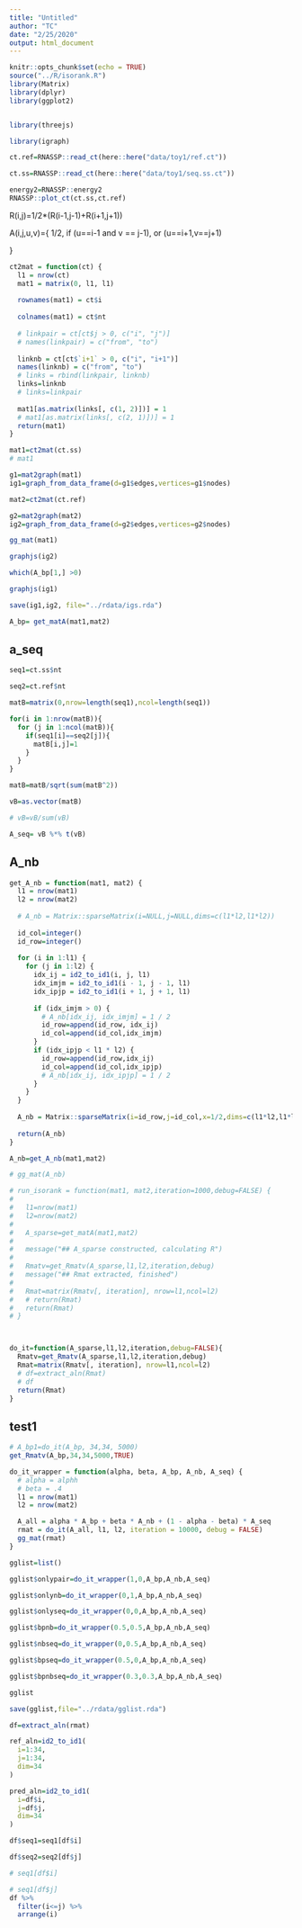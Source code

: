 ```yaml
---
title: "Untitled"
author: "TC"
date: "2/25/2020"
output: html_document
---
```


```r
knitr::opts_chunk$set(echo = TRUE)
source("../R/isorank.R")
library(Matrix)
library(dplyr)
library(ggplot2)


library(threejs)

library(igraph)

```


```r
ct.ref=RNASSP::read_ct(here::here("data/toy1/ref.ct"))

ct.ss=RNASSP::read_ct(here::here("data/toy1/seq.ss.ct"))
```

```r
energy2=RNASSP::energy2
RNASSP::plot_ct(ct.ss,ct.ref)
```


R(i,j)=1/2*(R(i-1,j-1)+R(i+1,j+1))

A(i,j,u,v)={
   1/2, if (u==i-1 and v == j-1), or (u==i+1,v==j+1)

}




```r

ct2mat = function(ct) {
  l1 = nrow(ct)
  mat1 = matrix(0, l1, l1)
  
  rownames(mat1) = ct$i
  
  colnames(mat1) = ct$nt
  
  # linkpair = ct[ct$j > 0, c("i", "j")]
  # names(linkpair) = c("from", "to")
  
  linknb = ct[ct$`i+1` > 0, c("i", "i+1")]
  names(linknb) = c("from", "to")
  # links = rbind(linkpair, linknb)
  links=linknb
  # links=linkpair
  
  mat1[as.matrix(links[, c(1, 2)])] = 1
  # mat1[as.matrix(links[, c(2, 1)])] = 1
  return(mat1)
}

mat1=ct2mat(ct.ss)
# mat1

g1=mat2graph(mat1)
ig1=graph_from_data_frame(d=g1$edges,vertices=g1$nodes)


```


```r
mat2=ct2mat(ct.ref)

g2=mat2graph(mat2)
ig2=graph_from_data_frame(d=g2$edges,vertices=g2$nodes)
```

```r
gg_mat(mat1)
```


```r
graphjs(ig2)
```

```r
which(A_bp[1,] >0)
```



```r
graphjs(ig1)
```

```r

save(ig1,ig2, file="../rdata/igs.rda")
```


```r
A_bp= get_matA(mat1,mat2)
```



## a_seq

```r
seq1=ct.ss$nt

seq2=ct.ref$nt
```


```r


matB=matrix(0,nrow=length(seq1),ncol=length(seq1))

for(i in 1:nrow(matB)){
  for (j in 1:ncol(matB)){
    if(seq1[i]==seq2[j]){
      matB[i,j]=1
    }
  }
}

matB=matB/sqrt(sum(matB^2))

vB=as.vector(matB)

# vB=vB/sum(vB)

A_seq= vB %*% t(vB)

```



## A_nb


```r

get_A_nb = function(mat1, mat2) {
  l1 = nrow(mat1)
  l2 = nrow(mat2)
  
  # A_nb = Matrix::sparseMatrix(i=NULL,j=NULL,dims=c(l1*l2,l1*l2))
  
  id_col=integer()
  id_row=integer()
  
  for (i in 1:l1) {
    for (j in 1:l2) {
      idx_ij = id2_to_id1(i, j, l1)
      idx_imjm = id2_to_id1(i - 1, j - 1, l1)
      idx_ipjp = id2_to_id1(i + 1, j + 1, l1)
      
      if (idx_imjm > 0) {
        # A_nb[idx_ij, idx_imjm] = 1 / 2
        id_row=append(id_row, idx_ij)
        id_col=append(id_col,idx_imjm)
      }
      if (idx_ipjp < l1 * l2) {
        id_row=append(id_row,idx_ij)
        id_col=append(id_col,idx_ipjp)
        # A_nb[idx_ij, idx_ipjp] = 1 / 2
      }
    }
  }
  
  A_nb = Matrix::sparseMatrix(i=id_row,j=id_col,x=1/2,dims=c(l1*l2,l1*l2))
  
  return(A_nb)
}

```

```r
A_nb=get_A_nb(mat1,mat2)
```



```r
# gg_mat(A_nb)
```

```r

# run_isorank = function(mat1, mat2,iteration=1000,debug=FALSE) {
#   
#   l1=nrow(mat1)
#   l2=nrow(mat2)
#   
#   A_sparse=get_matA(mat1,mat2)
#   
#   message("## A_sparse constructed, calculating R")
#   
#   Rmatv=get_Rmatv(A_sparse,l1,l2,iteration,debug)
#   message("## Rmat extracted, finished")  
#   
#   Rmat=matrix(Rmatv[, iteration], nrow=l1,ncol=l2)
#   # return(Rmat)
#   return(Rmat)
# }



do_it=function(A_sparse,l1,l2,iteration,debug=FALSE){
  Rmatv=get_Rmatv(A_sparse,l1,l2,iteration,debug)
  Rmat=matrix(Rmatv[, iteration], nrow=l1,ncol=l2)
  # df=extract_aln(Rmat)
  # df
  return(Rmat)
}
```

## test1

```r
# A_bp1=do_it(A_bp, 34,34, 5000)
get_Rmatv(A_bp,34,34,5000,TRUE)
```



```r

do_it_wrapper = function(alpha, beta, A_bp, A_nb, A_seq) {
  # alpha = alphh
  # beta = .4
  l1 = nrow(mat1)
  l2 = nrow(mat2)

  A_all = alpha * A_bp + beta * A_nb + (1 - alpha - beta) * A_seq
  rmat = do_it(A_all, l1, l2, iteration = 10000, debug = FALSE)
  gg_mat(rmat)
}

```



```r
gglist=list()
```


```r
gglist$onlypair=do_it_wrapper(1,0,A_bp,A_nb,A_seq)
```

```r
gglist$onlynb=do_it_wrapper(0,1,A_bp,A_nb,A_seq)
```

```r
gglist$onlyseq=do_it_wrapper(0,0,A_bp,A_nb,A_seq)
```

```r
gglist$bpnb=do_it_wrapper(0.5,0.5,A_bp,A_nb,A_seq)
```

```r
gglist$nbseq=do_it_wrapper(0,0.5,A_bp,A_nb,A_seq)
```

```r
gglist$bpseq=do_it_wrapper(0.5,0,A_bp,A_nb,A_seq)
```

```r
gglist$bpnbseq=do_it_wrapper(0.3,0.3,A_bp,A_nb,A_seq)
```


```r
gglist
```

```r
save(gglist,file="../rdata/gglist.rda")
```



```r


df=extract_aln(rmat)
```


```r
ref_aln=id2_to_id1(
  i=1:34,
  j=1:34,
  dim=34
)
```

```r
pred_aln=id2_to_id1(
  i=df$i,
  j=df$j,
  dim=34
)
```


```r
df$seq1=seq1[df$i]

df$seq2=seq2[df$j]

# seq1[df$i]

# seq1[df$j]
df %>% 
  filter(i<=j) %>% 
  arrange(i)
```

